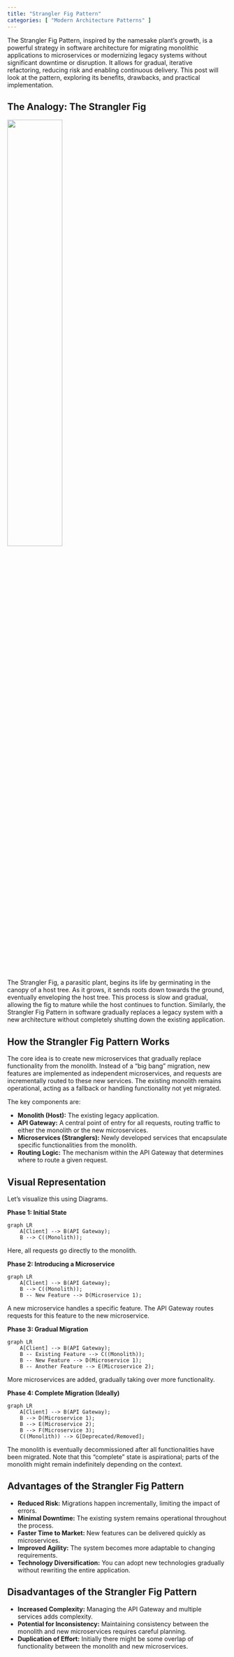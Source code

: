 ```yaml
---
title: "Strangler Fig Pattern"
categories: [ "Modern Architecture Patterns" ]
---
```


The Strangler Fig Pattern, inspired by the namesake plant's growth, is a powerful strategy in software architecture for migrating monolithic applications to microservices or modernizing legacy systems without significant downtime or disruption. It allows for gradual, iterative refactoring, reducing risk and enabling continuous delivery. This post will look at the pattern, exploring its benefits, drawbacks, and practical implementation.

## The Analogy: The Strangler Fig

![](https://upload.wikimedia.org/wikipedia/commons/4/46/Ficus_watkinsiana_on_Syzygium_hemilampra-Iluka.jpg){width=50%}

The Strangler Fig, a parasitic plant, begins its life by germinating in the canopy of a host tree. As it grows, it sends roots down towards the ground, eventually enveloping the host tree. This process is slow and gradual, allowing the fig to mature while the host continues to function. Similarly, the Strangler Fig Pattern in software gradually replaces a legacy system with a new architecture without completely shutting down the existing application.

## How the Strangler Fig Pattern Works

The core idea is to create new microservices that gradually replace functionality from the monolith. Instead of a "big bang" migration, new features are implemented as independent microservices, and requests are incrementally routed to these new services. The existing monolith remains operational, acting as a fallback or handling functionality not yet migrated.

The key components are:

-   **Monolith (Host):** The existing legacy application.
-   **API Gateway:** A central point of entry for all requests, routing traffic to either the monolith or the new microservices.
-   **Microservices (Stranglers):** Newly developed services that encapsulate specific functionalities from the monolith.
-   **Routing Logic:** The mechanism within the API Gateway that determines where to route a given request.

## Visual Representation

Let's visualize this using Diagrams.

**Phase 1: Initial State**

```mermaid
graph LR
    A[Client] --> B(API Gateway);
    B --> C((Monolith));
```

Here, all requests go directly to the monolith.

**Phase 2: Introducing a Microservice**

```mermaid
graph LR
    A[Client] --> B(API Gateway);
    B --> C((Monolith));
    B -- New Feature --> D(Microservice 1);
```

A new microservice handles a specific feature. The API Gateway routes requests for this feature to the new microservice.

**Phase 3: Gradual Migration**

```mermaid
graph LR
    A[Client] --> B(API Gateway);
    B -- Existing Feature --> C((Monolith));
    B -- New Feature --> D(Microservice 1);
    B -- Another Feature --> E(Microservice 2);
```

More microservices are added, gradually taking over more functionality.

**Phase 4: Complete Migration (Ideally)**

```mermaid
graph LR
    A[Client] --> B(API Gateway);
    B --> D(Microservice 1);
    B --> E(Microservice 2);
    B --> F(Microservice 3);
    C((Monolith)) --> G[Deprecated/Removed];

```

The monolith is eventually decommissioned after all functionalities have been migrated. Note that this "complete" state is aspirational; parts of the monolith might remain indefinitely depending on the context.


## Advantages of the Strangler Fig Pattern

-   **Reduced Risk:** Migrations happen incrementally, limiting the impact of errors.
-   **Minimal Downtime:** The existing system remains operational throughout the process.
-   **Faster Time to Market:** New features can be delivered quickly as microservices.
-   **Improved Agility:** The system becomes more adaptable to changing requirements.
-   **Technology Diversification:** You can adopt new technologies gradually without rewriting the entire application.

## Disadvantages of the Strangler Fig Pattern

-   **Increased Complexity:** Managing the API Gateway and multiple services adds complexity.
-   **Potential for Inconsistency:** Maintaining consistency between the monolith and new microservices requires careful planning.
-   **Duplication of Effort:** Initially there might be some overlap of functionality between the monolith and new microservices.